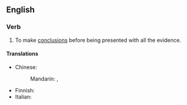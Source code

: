 ==English==

===Verb===
{{head|en|verb}}

# {{lb|en|idiomatic}} To make [[conclusion]]s before being presented with all the evidence.

====Translations====
{{trans-top|make conclusions before being presented with all the evidence}}
* Chinese:
*: Mandarin: {{t|cmn|[[輕易]][[下結論]]}}, {{t|cmn|[[轻易]][[下结论]]|tr=qīngyì xià jiélùn}}
{{trans-mid}}
* Finnish: {{t|fi|[[tehdä]] [[hätiköity|hätiköityjä]] [[johtopäätös|johtopäätöksiä]]}}
* Italian: {{t|it|saltare alle conclusioni}}
{{trans-bottom}}